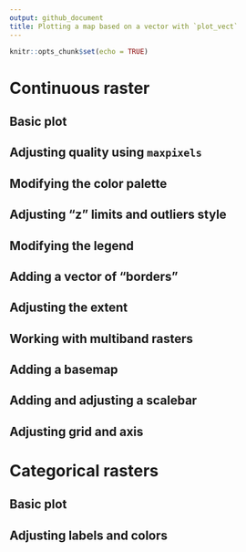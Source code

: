 ```yaml
---
output: github_document
title: Plotting a map based on a vector with `plot_vect`
---
```


  ```r
knitr::opts_chunk$set(echo = TRUE)
```
# Continuous raster

## Basic plot

## Adjusting quality using `maxpixels`

## Modifying the color palette

## Adjusting "z" limits and outliers style

## Modifying the legend

## Adding a vector of "borders"

## Adjusting the extent

## Working with multiband rasters

## Adding a basemap

## Adding and adjusting a scalebar

## Adjusting grid and axis


# Categorical rasters

## Basic plot

## Adjusting labels and colors

